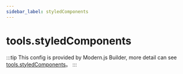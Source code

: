 ```yaml
---
sidebar_label: styledComponents
---
```


# tools.styledComponents

:::tip
This config is provided by Modern.js Builder, more detail can see [tools.styledComponents](https://modernjs.dev/builder/en/api/config-tools.html#tools-styledcomponents)。
:::


<Main />
